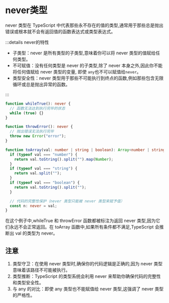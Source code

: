 # never类型

 never 类型在 TypeScript 中代表那些永不存在的值的类型,通常用于那些总是抛出错误或根本就不会有返回值的函数表达式或类型表达式。

:::details   never的特性

- 子类型：never 是所有类型的子类型,意味着你可以将 never 类型的值赋给任何类型。
- 不可赋值：没有任何类型是 never 的子类型,除了 never 本身之外,因此你不能将任何值赋给 never 类型的变量, 即使 `any`也不可以赋值给`never`。
- 类型安全性：never 类型用于那些不可能执行到终点的函数,例如那些包含无限循环或总是抛出异常的函数。

:::

```ts
function whileTrue(): never {
  // 函数无法达到执行完毕的状态
  while (true) {}
}

function throwError(): never {
  // 抛出错误无法执行完毕
  throw new Error("error");
}

function toArray(val: number | string | boolean): Array<number | string> {
  if (typeof val === "number") {
    return val.toString().split("").map(Number);
  }
  if (typeof val === "string") {
    return val.split("");
  }
  if (typeof val === "boolean") {
    return val.toString().split("");
  }

  // 代码的完整性保护（never 类型只能被 never 类型来赋予值）
  const n: never = val;
}
```

在这个例子中,whileTrue 和 throwError 函数都被标注为返回 never 类型,因为它们永远不会正常返回。在 toArray 函数中,如果所有条件都不满足,TypeScript 会推断出 val 的类型为 never。



## 注意

1. 类型守卫：在使用 never 类型时,确保你的代码逻辑是正确的,因为 never 类型意味着该路径不可能被执行。
2. 类型推断：TypeScript 的类型系统会利用 never 来帮助你确保代码的完整性和类型安全性。
3. 与 any 的对比：即使 any 类型也不能赋值给 never 类型,这强调了 never 类型的严格性。
